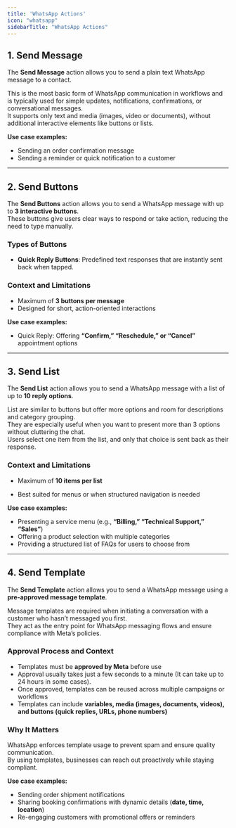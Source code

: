 ```yaml
---
title: 'WhatsApp Actions'
icon: "whatsapp"
sidebarTitle: "WhatsApp Actions"
---
```


## 1.  Send Message
The **Send Message** action allows you to send a plain text WhatsApp message to a contact.

This is the most basic form of WhatsApp communication in workflows and is typically used for simple updates, notifications, confirmations, or conversational messages.  
It supports only text and media (images, video or documents), without additional interactive elements like buttons or lists.

**Use case examples:**
- Sending an order confirmation message  
- Sending a reminder or quick notification to a customer  

---

## 2.  Send Buttons
The **Send Buttons** action allows you to send a WhatsApp message with up to **3 interactive buttons**.  
These buttons give users clear ways to respond or take action, reducing the need to type manually.

### Types of Buttons
- **Quick Reply Buttons**: Predefined text responses that are instantly sent back when tapped.  




### Context and Limitations
- Maximum of **3 buttons per message**  
- Designed for short, action-oriented interactions  
 

**Use case examples:**
- Quick Reply: Offering **“Confirm,” “Reschedule,” or “Cancel”** appointment options  
 

---

## 3.  Send List
The **Send List** action allows you to send a WhatsApp message with a list of up to **10 reply options**.

List are similar to buttons but offer more options and room for descriptions and category grouping.  
They are especially useful when you want to present more than 3 options without cluttering the chat.  
Users select one item from the list, and only that choice is sent back as their response.

### Context and Limitations
- Maximum of **10 items per list**  

- Best suited for menus or when structured navigation is needed  

**Use case examples:**
- Presenting a service menu (e.g., **“Billing,” “Technical Support,” “Sales”**)  
- Offering a product selection with multiple categories  
- Providing a structured list of FAQs for users to choose from  

---

## 4.  Send Template
The **Send Template** action allows you to send a WhatsApp message using a **pre-approved message template**.

Message templates are required when initiating a conversation with a customer who hasn’t messaged you first.  
They act as the entry point for WhatsApp messaging flows and ensure compliance with Meta’s policies.

### Approval Process and Context
- Templates must be **approved by Meta** before use  
- Approval usually takes just a few seconds to a minute (It can take up to 24 hours in some cases).  
- Once approved, templates can be reused across multiple campaigns or workflows  
- Templates can include **variables, media (images, documents, videos), and buttons (quick replies, URLs, phone numbers)**  

### Why It Matters
WhatsApp enforces template usage to prevent spam and ensure quality communication.  
By using templates, businesses can reach out proactively while staying compliant.

**Use case examples:**
- Sending order shipment notifications  
- Sharing booking confirmations with dynamic details (**date, time, location**)  
- Re-engaging customers with promotional offers or reminders  
